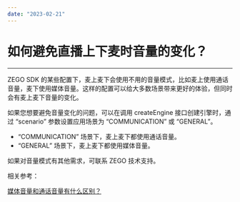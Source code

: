```yaml
---
date: "2023-02-21"
---
```

# 如何避免直播上下麦时音量的变化？

---

ZEGO SDK 的某些配置下，麦上麦下会使用不用的音量模式，比如麦上使用通话音量，麦下使用媒体音量。这样的配置可以给大多数场景带来更好的体验，但同时会有麦上麦下音量的变化。


如果您想要避免音量变化的问题，可以在调用 createEngine 接口创建引擎时，通过 “scenario” 参数设置应用场景为 “COMMUNICATION” 或 “GENERAL”。
- “COMMUNICATION” 场景下，麦上麦下都使用通话音量。
- “GENERAL” 场景下，麦上麦下都使用媒体音量。

如果对音量模式有其他需求，可联系 ZEGO 技术支持。


相关参考：

[媒体音量和通话音量有什么区别？](https://doc-zh.zego.im/faq/system_volume)
